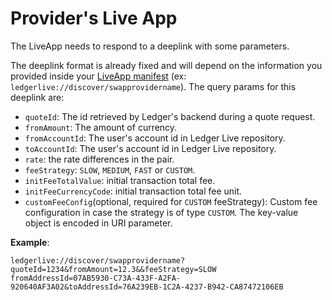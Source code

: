 # Provider's Live App

The LiveApp needs to respond to a deeplink with some parameters.

The deeplink format is already fixed and will depend on the information you provided inside your [LiveApp manifest](../../../ledger-live/discover/non-dapp/introduction) (ex: `ledgerlive://discover/swapprovidername`).
The query params for this deeplink are:
* `quoteId`: The id retrieved by Ledger's backend during a quote request.
* `fromAmount`: The amount of currency.
* `fromAccountId`: The user's account id in Ledger Live repository.
* `toAccountId`: The user's account id in Ledger Live repository.
* `rate`: the rate differences in the pair.
* `feeStrategy`: `SLOW`, `MEDIUM`, `FAST` or `CUSTOM`.
* `initFeeTotalValue`: initial transaction total fee.
* `initFeeCurrencyCode`: initial transaction total fee unit.
* `customFeeConfig`(optional, required for `CUSTOM` feeStrategy): Custom fee configuration in case the strategy is of type `CUSTOM`. The key-value object is encoded in URI parameter.

__Example__:
```
ledgerlive://discover/swapprovidername?quoteId=1234&fromAmount=12.3&&feeStrategy=SLOW
fromAddressId=07AB5930-C73A-433F-A2FA-920640AF3A02&toAddressId=76A239EB-1C2A-4237-B942-CA87472106EB
```